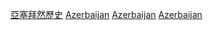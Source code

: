 {{Commons category|History of Azerbaijan by period}}
[[Category:亞塞拜然歷史|]]
[[Category:各國各時期歷史|Azerbaijan]]
[[Category:亞洲各時期歷史|Azerbaijan]]
[[Category:依時期劃分的歐洲歷史|Azerbaijan]]